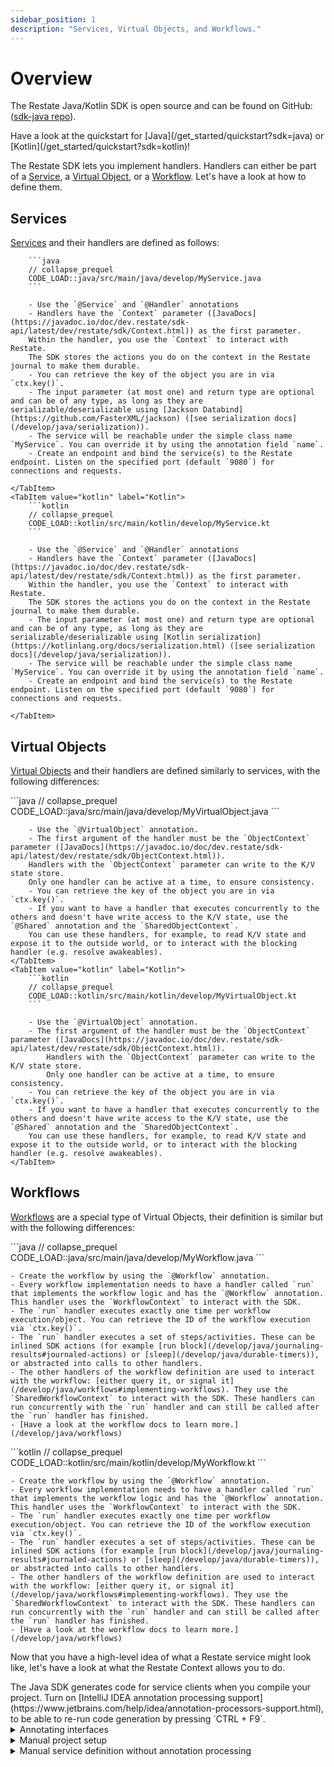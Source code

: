 ```yaml
---
sidebar_position: 1
description: "Services, Virtual Objects, and Workflows."
---
```



# Overview

The Restate Java/Kotlin SDK is open source and can be found on GitHub: ([sdk-java repo](https://github.com/restatedev/sdk-java)).

<Admonition type="tip" icon="🚀" title="Set up your project in seconds">
Have a look at the quickstart for [Java](/get_started/quickstart?sdk=java) or [Kotlin](/get_started/quickstart?sdk=kotlin)!
</Admonition>

The Restate SDK lets you implement handlers.
Handlers can either be part of a [Service](/concepts/services#services-1), a [Virtual Object](/concepts/services#virtual-objects), or a [Workflow](/develop/java/overview#workflows). Let's have a look at how to define them.

## Services
[Services](/concepts/services#services-1) and their handlers are defined as follows:

<Tabs groupId="sdk" queryString>
    <TabItem value="java" label="Java">

        ```java
        // collapse_prequel
        CODE_LOAD::java/src/main/java/develop/MyService.java
        ```

        - Use the `@Service` and `@Handler` annotations
        - Handlers have the `Context` parameter ([JavaDocs](https://javadoc.io/doc/dev.restate/sdk-api/latest/dev/restate/sdk/Context.html)) as the first parameter.
        Within the handler, you use the `Context` to interact with Restate.
        The SDK stores the actions you do on the context in the Restate journal to make them durable.
        - You can retrieve the key of the object you are in via `ctx.key()`.
        - The input parameter (at most one) and return type are optional and can be of any type, as long as they are serializable/deserializable using [Jackson Databind](https://github.com/FasterXML/jackson) ([see serialization docs](/develop/java/serialization)).
        - The service will be reachable under the simple class name `MyService`. You can override it by using the annotation field `name`.
        - Create an endpoint and bind the service(s) to the Restate endpoint. Listen on the specified port (default `9080`) for connections and requests.

    </TabItem>
    <TabItem value="kotlin" label="Kotlin">
        ```kotlin
        // collapse_prequel
        CODE_LOAD::kotlin/src/main/kotlin/develop/MyService.kt
        ```

        - Use the `@Service` and `@Handler` annotations
        - Handlers have the `Context` parameter ([JavaDocs](https://javadoc.io/doc/dev.restate/sdk-api/latest/dev/restate/sdk/Context.html)) as the first parameter.
        Within the handler, you use the `Context` to interact with Restate.
        The SDK stores the actions you do on the context in the Restate journal to make them durable.
        - The input parameter (at most one) and return type are optional and can be of any type, as long as they are serializable/deserializable using [Kotlin serialization](https://kotlinlang.org/docs/serialization.html) ([see serialization docs](/develop/java/serialization)).
        - The service will be reachable under the simple class name `MyService`. You can override it by using the annotation field `name`.
        - Create an endpoint and bind the service(s) to the Restate endpoint. Listen on the specified port (default `9080`) for connections and requests.

    </TabItem>
</Tabs>


## Virtual Objects
[Virtual Objects](/concepts/services#virtual-objects) and their handlers are defined similarly to services, with the following differences:

<Tabs groupId="sdk" queryString>
    <TabItem value="java" label="Java">
        ```java
        // collapse_prequel
        CODE_LOAD::java/src/main/java/develop/MyVirtualObject.java
        ```

        - Use the `@VirtualObject` annotation.
        - The first argument of the handler must be the `ObjectContext` parameter ([JavaDocs](https://javadoc.io/doc/dev.restate/sdk-api/latest/dev/restate/sdk/ObjectContext.html)).
        Handlers with the `ObjectContext` parameter can write to the K/V state store.
        Only one handler can be active at a time, to ensure consistency.
        - You can retrieve the key of the object you are in via `ctx.key()`.
        - If you want to have a handler that executes concurrently to the others and doesn't have write access to the K/V state, use the `@Shared` annotation and the `SharedObjectContext`.
        You can use these handlers, for example, to read K/V state and expose it to the outside world, or to interact with the blocking handler (e.g. resolve awakeables).
    </TabItem>
    <TabItem value="kotlin" label="Kotlin">
        ```kotlin
        // collapse_prequel
        CODE_LOAD::kotlin/src/main/kotlin/develop/MyVirtualObject.kt
        ```

        - Use the `@VirtualObject` annotation.
        - The first argument of the handler must be the `ObjectContext` parameter ([JavaDocs](https://javadoc.io/doc/dev.restate/sdk-api/latest/dev/restate/sdk/ObjectContext.html)).
            Handlers with the `ObjectContext` parameter can write to the K/V state store.
            Only one handler can be active at a time, to ensure consistency.
        - You can retrieve the key of the object you are in via `ctx.key()`.
        - If you want to have a handler that executes concurrently to the others and doesn't have write access to the K/V state, use the `@Shared` annotation and the `SharedObjectContext`.
        You can use these handlers, for example, to read K/V state and expose it to the outside world, or to interact with the blocking handler (e.g. resolve awakeables).
    </TabItem>
</Tabs>

## Workflows

[Workflows](/concepts/services#workflows) are a special type of Virtual Objects, their definition is similar but with the following differences:

<Tabs groupId="sdk" queryString>
<TabItem value="java" label="Java">
    ```java
    // collapse_prequel
    CODE_LOAD::java/src/main/java/develop/MyWorkflow.java
    ```

    - Create the workflow by using the `@Workflow` annotation.
    - Every workflow implementation needs to have a handler called `run` that implements the workflow logic and has the `@Workflow` annotation.
    This handler uses the `WorkflowContext` to interact with the SDK.
    - The `run` handler executes exactly one time per workflow execution/object. You can retrieve the ID of the workflow execution via `ctx.key()`.
    - The `run` handler executes a set of steps/activities. These can be inlined SDK actions (for example [run block](/develop/java/journaling-results#journaled-actions) or [sleep](/develop/java/durable-timers)), or abstracted into calls to other handlers.
    - The other handlers of the workflow definition are used to interact with the workflow: [either query it, or signal it](/develop/java/workflows#implementing-workflows). They use the `SharedWorkflowContext` to interact with the SDK. These handlers can run concurrently with the `run` handler and can still be called after the `run` handler has finished.
    - [Have a look at the workflow docs to learn more.](/develop/java/workflows)
</TabItem>
<TabItem value="kotlin" label="Kotlin">
    ```kotlin
    // collapse_prequel
    CODE_LOAD::kotlin/src/main/kotlin/develop/MyWorkflow.kt
    ```

    - Create the workflow by using the `@Workflow` annotation.
    - Every workflow implementation needs to have a handler called `run` that implements the workflow logic and has the `@Workflow` annotation.
    This handler uses the `WorkflowContext` to interact with the SDK.
    - The `run` handler executes exactly one time per workflow execution/object. You can retrieve the ID of the workflow execution via `ctx.key()`.
    - The `run` handler executes a set of steps/activities. These can be inlined SDK actions (for example [run block](/develop/java/journaling-results#journaled-actions) or [sleep](/develop/java/durable-timers)), or abstracted into calls to other handlers.
    - The other handlers of the workflow definition are used to interact with the workflow: [either query it, or signal it](/develop/java/workflows#implementing-workflows). They use the `SharedWorkflowContext` to interact with the SDK. These handlers can run concurrently with the `run` handler and can still be called after the `run` handler has finished.
    - [Have a look at the workflow docs to learn more.](/develop/java/workflows)
</TabItem>
</Tabs>

Now that you have a high-level idea of what a Restate service might look like, let's have a look at what the Restate Context allows you to do.

<Admonition type="tip" icon="💡">
    The Java SDK generates code for service clients when you compile your project.
    Turn on [IntelliJ IDEA annotation processing support](https://www.jetbrains.com/help/idea/annotation-processors-support.html), to be able to re-run code generation by pressing `CTRL + F9`.
</Admonition>




<details className="grey-details">
    <summary>Annotating interfaces</summary>

    Annotations can also be placed on interfaces. This is useful, for example, if you want to split your service in two packages, one containing the interface and the generated clients, and one containing the implementation.
</details>

<details className="grey-details">
    <summary>Manual project setup</summary>

    You can use the build tool of your choice with the Java/Kotlin SDK. The following instructions use Gradle (Kotlin script).

    <Tabs groupId="sdk" queryString>
        <TabItem value="java" label="Java">

            To set up your Java project, run:

            ```shell
            gradle init --type java-application
            ```

            Add the following dependencies:

            ```kotlin
            annotationProcessor("dev.restate:sdk-api-gen:VAR::JAVA_SDK_VERSION")
            implementation("dev.restate:sdk-api:VAR::JAVA_SDK_VERSION")
            ```

            When serializing composite types/POJOs with [Jackson Databind](https://github.com/FasterXML/jackson) (default), add the following dependency:

            ```kotlin
            implementation("dev.restate:sdk-serde-jackson:VAR::JAVA_SDK_VERSION")
            ```

        </TabItem>
        <TabItem value="kotlin" label="Kotlin">

            To set up your Kotlin project, run:

            ```shell
            gradle init --type kotlin-application
            ```

            Add the [Kotlin symbol processing](https://kotlinlang.org/docs/ksp-quickstart.html#use-your-own-processor-in-a-project) and the [Kotlin serialization](https://kotlinlang.org/docs/serialization.html) plugin:

            ```kotlin
            plugins {
                kotlin("plugin.serialization") version "1.9.22"
                id("com.google.devtools.ksp") version "1.9.22-1.0.18"
            }
            ```

            Add the runtime dependency `sdk-api-kotlin` and the `ksp` dependency `sdk-api-kotlin-gen`:

            ```kotlin
            ksp("dev.restate:sdk-api-kotlin-gen:VAR::JAVA_SDK_VERSION")
            implementation("dev.restate:sdk-api-kotlin:VAR::JAVA_SDK_VERSION")
            ```

        </TabItem>
    </Tabs>

    Depending on the deployment target, add one of the following dependencies:

    - To run as HTTP endpoint: `dev.restate:sdk-http-vertx:VAR::JAVA_SDK_VERSION`
    - To run on AWS Lambda: `dev.restate:sdk-lambda:VAR::JAVA_SDK_VERSION`
</details>

<details className="grey-details">
    <summary>Manual service definition without annotation processing</summary>

    In case you don't want to use annotation processing, you can manually define your service by using the class `dev.restate.sdk.common.syscalls.ServiceDefinition`. Check the respective JavaDocs/KTDocs for more details.
</details>